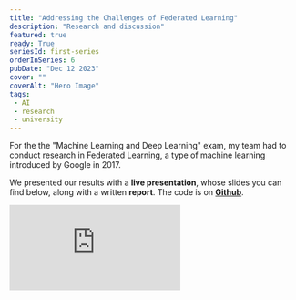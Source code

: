 ---
title: "Addressing the Challenges of Federated Learning"
description: "Research and discussion"
featured: true
ready: True
seriesId: first-series
orderInSeries: 6
pubDate: "Dec 12 2023"
cover: ""
coverAlt: "Hero Image"
tags:
 - AI
 - research
 - university
---

For the the "Machine Learning and Deep Learning" exam, my team had to conduct research in Federated Learning, a type of machine learning introduced by Google in 2017.

We presented our results with a **live presentation**, whose slides you can find below, along with a written **report**.
The code is on **[Github](https://github.com/GiuseppeGalilei/MLDLproject)**.

<div class="space-y-4">
    <div class = "grid place-items-center relative">
    <div class="rounded-md " style=" width:100%; height:100%; overflow: hidden; 	object-fit: cover ; 		">
        <div class = "absolute top-0 left-0 w-full h-full bg-neutral-100 dark:bg-neutral-900 opacity-10 pointer-events-none"> </div>
        <iframe class="responsive-iframe w-full aspect-video" src="https://docs.google.com/presentation/d/e/2PACX-1vQZRzy7jijwmcRcjEhfZrhdkJ0eZKbf-Ig0s98n_0Rw7QpQDbo-wCfGt1-oHKkVFuRptLhASB5Rhl7_/embed?start=false&loop=true&delayms=3000" frameborder="0" allowfullscreen="true" mozallowfullscreen="true" webkitallowfullscreen="true"></iframe>
    </div>
    </div>
    <div class = "grid place-items-center relative">
    <div class="rounded-md " style=" width:100%; height:100%; overflow: hidden; 	object-fit:cover ; 		">
        <div class = "absolute top-0 left-0 w-full h-full bg-neutral-100 dark:bg-neutral-900 opacity-10 pointer-events-none"> </div>
        <iframe class="responsive-iframe w-full aspect-square" src="https://res.cloudinary.com/dcu0pdpcd/image/upload/v1702907029/dev_website/projects/federated/Addressing%20the%20challenges%20of%20Federated%20Learning.pdf" ></iframe>
    </div>
    </div>
</div>